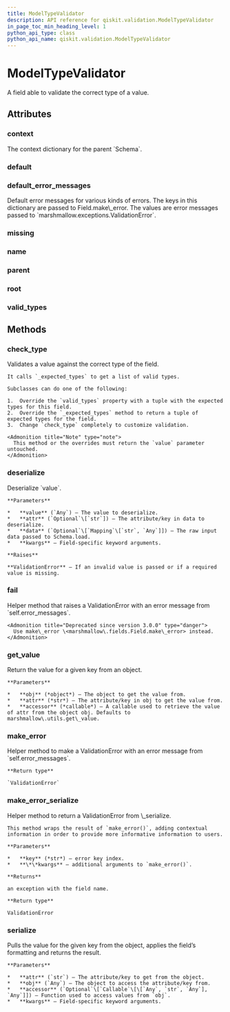 ```yaml
---
title: ModelTypeValidator
description: API reference for qiskit.validation.ModelTypeValidator
in_page_toc_min_heading_level: 1
python_api_type: class
python_api_name: qiskit.validation.ModelTypeValidator
---
```


# ModelTypeValidator

<Class id="qiskit.validation.ModelTypeValidator" isDedicatedPage={true} github="https://github.com/qiskit/qiskit/tree/stable/0.14/qiskit/validation/base.py" signature="ModelTypeValidator(*, load_default=<marshmallow.missing>, missing=<marshmallow.missing>, dump_default=<marshmallow.missing>, default=<marshmallow.missing>, data_key=None, attribute=None, validate=None, required=False, allow_none=None, load_only=False, dump_only=False, error_messages=None, metadata=None, **additional_metadata)" modifiers="class">
  A field able to validate the correct type of a value.

  ## Attributes

  <span id="modeltypevalidator-context" />

  ### context

  <Attribute id="qiskit.validation.ModelTypeValidator.context">
    The context dictionary for the parent `Schema`.
  </Attribute>

  <span id="modeltypevalidator-default" />

  ### default

  <Attribute id="qiskit.validation.ModelTypeValidator.default" />

  <span id="modeltypevalidator-default-error-messages" />

  ### default\_error\_messages

  <Attribute id="qiskit.validation.ModelTypeValidator.default_error_messages" attributeValue="{'null': 'Field may not be null.', 'required': 'Missing data for required field.', 'validator_failed': 'Invalid value.'}">
    Default error messages for various kinds of errors. The keys in this dictionary are passed to Field.make\_error. The values are error messages passed to `marshmallow.exceptions.ValidationError`.
  </Attribute>

  <span id="modeltypevalidator-missing" />

  ### missing

  <Attribute id="qiskit.validation.ModelTypeValidator.missing" />

  <span id="modeltypevalidator-name" />

  ### name

  <Attribute id="qiskit.validation.ModelTypeValidator.name" attributeValue="None" />

  <span id="modeltypevalidator-parent" />

  ### parent

  <Attribute id="qiskit.validation.ModelTypeValidator.parent" attributeValue="None" />

  <span id="modeltypevalidator-root" />

  ### root

  <Attribute id="qiskit.validation.ModelTypeValidator.root" attributeValue="None" />

  <span id="modeltypevalidator-valid-types" />

  ### valid\_types

  <Attribute id="qiskit.validation.ModelTypeValidator.valid_types" attributeValue="(<class 'object'>,)" />

  ## Methods

  <span id="modeltypevalidator-check-type" />

  ### check\_type

  <Function id="qiskit.validation.ModelTypeValidator.check_type" signature="ModelTypeValidator.check_type(value, attr, data, **_)">
    Validates a value against the correct type of the field.

    It calls `_expected_types` to get a list of valid types.

    Subclasses can do one of the following:

    1.  Override the `valid_types` property with a tuple with the expected types for this field.
    2.  Override the `_expected_types` method to return a tuple of expected types for the field.
    3.  Change `check_type` completely to customize validation.

    <Admonition title="Note" type="note">
      This method or the overrides must return the `value` parameter untouched.
    </Admonition>
  </Function>

  <span id="modeltypevalidator-deserialize" />

  ### deserialize

  <Function id="qiskit.validation.ModelTypeValidator.deserialize" signature="ModelTypeValidator.deserialize(value, attr=None, data=None, **kwargs)">
    Deserialize `value`.

    **Parameters**

    *   **value** (`Any`) – The value to deserialize.
    *   **attr** (`Optional`\[`str`]) – The attribute/key in data to deserialize.
    *   **data** (`Optional`\[`Mapping`\[`str`, `Any`]]) – The raw input data passed to Schema.load.
    *   **kwargs** – Field-specific keyword arguments.

    **Raises**

    **ValidationError** – If an invalid value is passed or if a required value is missing.
  </Function>

  <span id="modeltypevalidator-fail" />

  ### fail

  <Function id="qiskit.validation.ModelTypeValidator.fail" signature="ModelTypeValidator.fail(key, **kwargs)">
    Helper method that raises a ValidationError with an error message from `self.error_messages`.

    <Admonition title="Deprecated since version 3.0.0" type="danger">
      Use make\_error \<marshmallow\.fields.Field.make\_error> instead.
    </Admonition>
  </Function>

  <span id="modeltypevalidator-get-value" />

  ### get\_value

  <Function id="qiskit.validation.ModelTypeValidator.get_value" signature="ModelTypeValidator.get_value(obj, attr, accessor=None, default=<marshmallow.missing>)">
    Return the value for a given key from an object.

    **Parameters**

    *   **obj** (*object*) – The object to get the value from.
    *   **attr** (*str*) – The attribute/key in obj to get the value from.
    *   **accessor** (*callable*) – A callable used to retrieve the value of attr from the object obj. Defaults to marshmallow\.utils.get\_value.
  </Function>

  <span id="modeltypevalidator-make-error" />

  ### make\_error

  <Function id="qiskit.validation.ModelTypeValidator.make_error" signature="ModelTypeValidator.make_error(key, **kwargs)">
    Helper method to make a ValidationError with an error message from `self.error_messages`.

    **Return type**

    `ValidationError`
  </Function>

  <span id="modeltypevalidator-make-error-serialize" />

  ### make\_error\_serialize

  <Function id="qiskit.validation.ModelTypeValidator.make_error_serialize" signature="ModelTypeValidator.make_error_serialize(key, **kwargs)">
    Helper method to return a ValidationError from \_serialize.

    This method wraps the result of `make_error()`, adding contextual information in order to provide more informative information to users.

    **Parameters**

    *   **key** (*str*) – error key index.
    *   **\*\*kwargs** – additional arguments to `make_error()`.

    **Returns**

    an exception with the field name.

    **Return type**

    ValidationError
  </Function>

  <span id="modeltypevalidator-serialize" />

  ### serialize

  <Function id="qiskit.validation.ModelTypeValidator.serialize" signature="ModelTypeValidator.serialize(attr, obj, accessor=None, **kwargs)">
    Pulls the value for the given key from the object, applies the field’s formatting and returns the result.

    **Parameters**

    *   **attr** (`str`) – The attribute/key to get from the object.
    *   **obj** (`Any`) – The object to access the attribute/key from.
    *   **accessor** (`Optional`\[`Callable`\[\[`Any`, `str`, `Any`], `Any`]]) – Function used to access values from `obj`.
    *   **kwargs** – Field-specific keyword arguments.
  </Function>
</Class>

